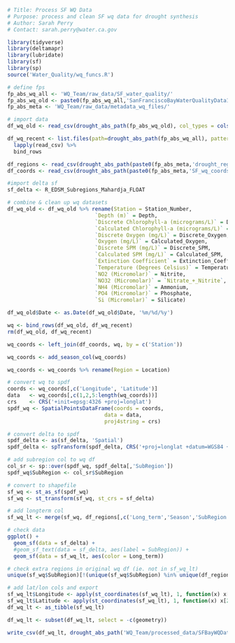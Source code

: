 ```r
# Title: Process SF WQ Data
# Purpose: process and clean SF wq data for drought synthesis
# Author: Sarah Perry
# Contact: sarah.perry@water.ca.gov
```

```r
library(tidyverse)
library(deltamapr)
library(lubridate)
library(sf)
library(sp)
source('Water_Quality/wq_funcs.R')
```

```r
# define fps
fp_abs_wq_all <- 'WQ_Team/raw_data/SF_water_quality/'
fp_abs_wq_old <- paste0(fp_abs_wq_all,'SanFranciscoBayWaterQualityData1969-2015v3.csv')
fp_abs_meta <- 'WQ_Team/raw_data/metadata_wq_files/'

# import data
df_wq_old <- read_csv(drought_abs_path(fp_abs_wq_old), col_types = cols(Date = 'c', .default = 'd'))

df_wq_recent <- list.files(path=drought_abs_path(fp_abs_wq_all), pattern = glob2rx('wqdata_*.csv'), full.names = TRUE) %>% 
  lapply(read_csv) %>% 
  bind_rows 

df_regions <- read_csv(drought_abs_path(paste0(fp_abs_meta,'drought_regions.csv')))
df_coords <- read_csv(drought_abs_path(paste0(fp_abs_meta,'SF_wq_coords.csv')))
```

```r
#import delta sf
sf_delta <- R_EDSM_Subregions_Mahardja_FLOAT

# combine & clean up wq datasets
df_wq_old <- df_wq_old %>% rename(Station = Station_Number,
                            `Depth (m)` = Depth,
                            `Discrete Chlorophyll-a (micrograms/L)` = Discrete_Chlorophyll,
                            `Calculated Chlorophyll-a (micrograms/L)` = Calculated_Chlorophyll,
                            `Discrete Oxygen (mg/L)` = Discrete_Oxygen,
                            `Oxygen (mg/L)` = Calculated_Oxygen,
                            `Discrete SPM (mg/L)` = Discrete_SPM,
                            `Calculated SPM (mg/L)` = Calculated_SPM,
                            `Extinction Coefficient` = Extinction_Coefficient,
                            `Temperature (Degrees Celsius)` = Temperature,
                            `NO2 (Micromolar)` = Nitrite,
                            `NO32 (Micromolar)` = `Nitrate_+_Nitrite`,
                            `NH4 (Micromolar)` = Ammonium,
                            `PO4 (Micromolar)` = Phosphate,
                            `Si (Micromolar)` = Silicate)

df_wq_old$Date <- as.Date(df_wq_old$Date, '%m/%d/%y')

wq <- bind_rows(df_wq_old, df_wq_recent)
rm(df_wq_old, df_wq_recent)

wq_coords <- left_join(df_coords, wq, by = c('Station'))

wq_coords <- add_season_col(wq_coords)

wq_coords <- wq_coords %>% rename(Region = Location)
```

```r
# convert wq to spdf
coords <- wq_coords[,c('Longitude', 'Latitude')]
data   <- wq_coords[,c(1,2,5:length(wq_coords))]
crs    <- CRS('+init=epsg:4326 +proj=longlat')
spdf_wq <- SpatialPointsDataFrame(coords = coords,
                               data = data, 
                               proj4string = crs)

# convert delta to spdf
spdf_delta <- as(sf_delta, 'Spatial')
spdf_delta <- spTransform(spdf_delta, CRS('+proj=longlat +datum=WGS84 +no_defs'))

# add subregion col to wq df
col_sr <- sp::over(spdf_wq, spdf_delta[,'SubRegion'])
spdf_wq$SubRegion <- col_sr$SubRegion

# convert to shapefile
sf_wq <- st_as_sf(spdf_wq)
sf_wq <- st_transform(sf_wq, st_crs = sf_delta)

# add longterm col
sf_wq_lt <- merge(sf_wq, df_regions[,c('Long_term','Season','SubRegion')], by = c('SubRegion', 'Season'))

# check data
ggplot() + 
  geom_sf(data = sf_delta) + 
  #geom_sf_text(data = sf_delta, aes(label = SubRegion)) +
  geom_sf(data = sf_wq_lt, aes(color = Long_term))
```

```r
# check extra regions in original wq df (ie. not in sf_wq_lt)
unique(sf_wq$SubRegion)[!(unique(sf_wq$SubRegion) %in% unique(df_regions$SubRegion))]
```

```r
# add lat/lon cols and export
sf_wq_lt$Longitude <- apply(st_coordinates(sf_wq_lt), 1, function(x) x[1])
sf_wq_lt$Latitude <- apply(st_coordinates(sf_wq_lt), 1, function(x) x[2])
df_wq_lt <- as_tibble(sf_wq_lt)

df_wq_lt <- subset(df_wq_lt, select = -c(geometry))

write_csv(df_wq_lt, drought_abs_path('WQ_Team/processed_data/SFBayWQData1969-2021.csv'))
```

